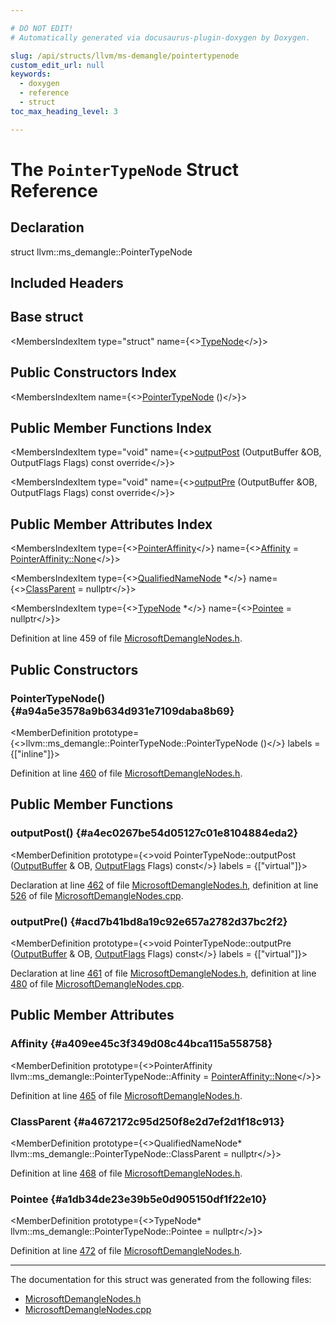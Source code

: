 ```yaml
---

# DO NOT EDIT!
# Automatically generated via docusaurus-plugin-doxygen by Doxygen.

slug: /api/structs/llvm/ms-demangle/pointertypenode
custom_edit_url: null
keywords:
  - doxygen
  - reference
  - struct
toc_max_heading_level: 3

---
```





# The `PointerTypeNode` Struct Reference

<DoxygenPage pluginConfig={pluginConfig}>



## Declaration

<CodeBlock>struct llvm::ms_demangle::PointerTypeNode</CodeBlock>

## Included Headers

<IncludesList>
<IncludesListItem
  filePath="llvm/Demangle/MicrosoftDemangleNodes.h"
  permalink="/docs/api/files/include/include/llvm/include/llvm/demangle/microsoftdemanglenodes-h"
  isLocal="true" />
</IncludesList>

## Base struct

<MembersIndex>

<MembersIndexItem
  type="struct"
  name={<><a href="/docs/api/structs/llvm/ms-demangle/typenode">TypeNode</a></>}>
</MembersIndexItem>

</MembersIndex>

## Public Constructors Index

<MembersIndex>

<MembersIndexItem
  name={<><a href="#a94a5e3578a9b634d931e7109daba8b69">PointerTypeNode</a> ()</>}>
</MembersIndexItem>

</MembersIndex>

## Public Member Functions Index

<MembersIndex>

<MembersIndexItem
  type="void"
  name={<><a href="#a4ec0267be54d05127c01e8104884eda2">outputPost</a> (OutputBuffer &amp;OB, OutputFlags Flags) const override</>}>
</MembersIndexItem>

<MembersIndexItem
  type="void"
  name={<><a href="#acd7b41bd8a19c92e657a2782d37bc2f2">outputPre</a> (OutputBuffer &amp;OB, OutputFlags Flags) const override</>}>
</MembersIndexItem>

</MembersIndex>

## Public Member Attributes Index

<MembersIndex>

<MembersIndexItem
  type={<><a href="/docs/api/namespaces/llvm/ms-demangle/#a581dcb7e3f0fe7dc1ab999d965f2af26">PointerAffinity</a></>}
  name={<><a href="#a409ee45c3f349d08c44bca115a558758">Affinity</a> = <a href="/docs/api/namespaces/llvm/ms-demangle/#a581dcb7e3f0fe7dc1ab999d965f2af26a6adf97f83acf6453d4a6a4b1070f3754">PointerAffinity::None</a></>}>
</MembersIndexItem>

<MembersIndexItem
  type={<><a href="/docs/api/structs/llvm/ms-demangle/qualifiednamenode">QualifiedNameNode</a> &#42;</>}
  name={<><a href="#a4672172c95d250f8e2d7ef2d1f18c913">ClassParent</a> = nullptr</>}>
</MembersIndexItem>

<MembersIndexItem
  type={<><a href="/docs/api/structs/llvm/ms-demangle/typenode">TypeNode</a> &#42;</>}
  name={<><a href="#a1db34de23e39b5e0d905150df1f22e10">Pointee</a> = nullptr</>}>
</MembersIndexItem>

</MembersIndex>


Definition at line 459 of file <a href="/docs/api/files/include/include/llvm/include/llvm/demangle/microsoftdemanglenodes-h">MicrosoftDemangleNodes.h</a>.

<SectionDefinition>

## Public Constructors

### PointerTypeNode() {#a94a5e3578a9b634d931e7109daba8b69}

<MemberDefinition
  prototype={<>llvm::ms&#95;demangle::PointerTypeNode::PointerTypeNode ()</>}
  labels = {["inline"]}>

Definition at line <a href="/docs/api/files/include/include/llvm/include/llvm/demangle/microsoftdemanglenodes-h/#l00460">460</a> of file <a href="/docs/api/files/include/include/llvm/include/llvm/demangle/microsoftdemanglenodes-h">MicrosoftDemangleNodes.h</a>.
</MemberDefinition>

</SectionDefinition>

<SectionDefinition>

## Public Member Functions

### outputPost() {#a4ec0267be54d05127c01e8104884eda2}

<MemberDefinition
  prototype={<>void PointerTypeNode::outputPost (<a href="/docs/api/classes/outputbuffer">OutputBuffer</a> &amp; OB, <a href="/docs/api/namespaces/llvm/ms-demangle/#a9e06032afffbcfd197a80acc92afce93">OutputFlags</a> Flags) const</>}
  labels = {["virtual"]}>

Declaration at line <a href="/docs/api/files/include/include/llvm/include/llvm/demangle/microsoftdemanglenodes-h/#l00462">462</a> of file <a href="/docs/api/files/include/include/llvm/include/llvm/demangle/microsoftdemanglenodes-h">MicrosoftDemangleNodes.h</a>, definition at line <a href="/docs/api/files/lib/lib/demangle/microsoftdemanglenodes-cpp/#l00526">526</a> of file <a href="/docs/api/files/lib/lib/demangle/microsoftdemanglenodes-cpp">MicrosoftDemangleNodes.cpp</a>.
</MemberDefinition>

### outputPre() {#acd7b41bd8a19c92e657a2782d37bc2f2}

<MemberDefinition
  prototype={<>void PointerTypeNode::outputPre (<a href="/docs/api/classes/outputbuffer">OutputBuffer</a> &amp; OB, <a href="/docs/api/namespaces/llvm/ms-demangle/#a9e06032afffbcfd197a80acc92afce93">OutputFlags</a> Flags) const</>}
  labels = {["virtual"]}>

Declaration at line <a href="/docs/api/files/include/include/llvm/include/llvm/demangle/microsoftdemanglenodes-h/#l00461">461</a> of file <a href="/docs/api/files/include/include/llvm/include/llvm/demangle/microsoftdemanglenodes-h">MicrosoftDemangleNodes.h</a>, definition at line <a href="/docs/api/files/lib/lib/demangle/microsoftdemanglenodes-cpp/#l00480">480</a> of file <a href="/docs/api/files/lib/lib/demangle/microsoftdemanglenodes-cpp">MicrosoftDemangleNodes.cpp</a>.
</MemberDefinition>

</SectionDefinition>

<SectionDefinition>

## Public Member Attributes

### Affinity {#a409ee45c3f349d08c44bca115a558758}

<MemberDefinition
  prototype={<>PointerAffinity llvm::ms&#95;demangle::PointerTypeNode::Affinity = <a href="/docs/api/namespaces/llvm/ms-demangle/#a581dcb7e3f0fe7dc1ab999d965f2af26a6adf97f83acf6453d4a6a4b1070f3754">PointerAffinity::None</a></>}>

Definition at line <a href="/docs/api/files/include/include/llvm/include/llvm/demangle/microsoftdemanglenodes-h/#l00465">465</a> of file <a href="/docs/api/files/include/include/llvm/include/llvm/demangle/microsoftdemanglenodes-h">MicrosoftDemangleNodes.h</a>.
</MemberDefinition>

### ClassParent {#a4672172c95d250f8e2d7ef2d1f18c913}

<MemberDefinition
  prototype={<>QualifiedNameNode&#42; llvm::ms&#95;demangle::PointerTypeNode::ClassParent = nullptr</>}>

Definition at line <a href="/docs/api/files/include/include/llvm/include/llvm/demangle/microsoftdemanglenodes-h/#l00468">468</a> of file <a href="/docs/api/files/include/include/llvm/include/llvm/demangle/microsoftdemanglenodes-h">MicrosoftDemangleNodes.h</a>.
</MemberDefinition>

### Pointee {#a1db34de23e39b5e0d905150df1f22e10}

<MemberDefinition
  prototype={<>TypeNode&#42; llvm::ms&#95;demangle::PointerTypeNode::Pointee = nullptr</>}>

Definition at line <a href="/docs/api/files/include/include/llvm/include/llvm/demangle/microsoftdemanglenodes-h/#l00472">472</a> of file <a href="/docs/api/files/include/include/llvm/include/llvm/demangle/microsoftdemanglenodes-h">MicrosoftDemangleNodes.h</a>.
</MemberDefinition>

</SectionDefinition>

<hr/>

The documentation for this struct was generated from the following files:

<ul>
<li><a href="/docs/api/files/include/include/llvm/include/llvm/demangle/microsoftdemanglenodes-h">MicrosoftDemangleNodes.h</a></li>
<li><a href="/docs/api/files/lib/lib/demangle/microsoftdemanglenodes-cpp">MicrosoftDemangleNodes.cpp</a></li>
</ul>

</DoxygenPage>
